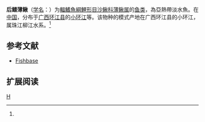 {{Speciesbox 
| genus = Leptobotia
| species = posterodoralis
| status = NE
| status_system = IUCN3.1
| authority =  Lan et Chen, 1992<ref name='id6459'>{{cite web| url =http://www.bioinfo.cn/db05/BjdwSpecies.php?action=view&id=6459| title =后鳍薄鳅| work =中国动物物种编目数据库| publisher =中国科学院微生物研究所| author =中国科学院动物研究所| accessdate =2009-04-11| deadurl =yes| archiveurl =https://web.archive.org/web/20160305052230/http://www.bioinfo.cn/db05/BjdwSpecies.php?action=view&id=6459| archivedate =2016-03-05}}</ref>
}}

'''后鳍薄鳅'''（[[学名|学名]]：{{lang|la|''Leptobotia posterodoralis''}}）为[[輻鰭魚綱|輻鰭魚綱]][[鯉形目|鯉形目]][[沙鳅科|沙鳅科]][[薄鳅属|薄鳅属]]的[[鱼类|鱼类]]，為亞熱帶淡水魚。在[[中国|中国]]，分布于[[广西|广西]][[环江县|环江县]]的[[小环江|小环江]]等。该物种的模式产地在广西环江县的小环江，属珠江柳江水系。<ref name='id6459'/>

== 参考文献 ==
{{reflist}}
*[https://web.archive.org/web/20140222134103/http://fishbase.sinica.edu.tw/Summary/SpeciesSummary.php?ID=60461&genusname=Leptobotia&speciesname=posterodorsalis Fishbase]

== 扩展阅读 ==
{{refbegin}}
{{wikispecies-inline|Leptobotia posterodoralis|后鳍薄鳅}}
{{refend}}

[[Category:薄鳅属|H]]